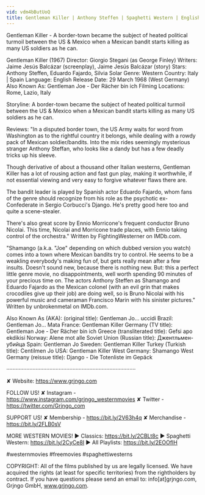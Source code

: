 ```yaml
---
vid: vdm4bButUoQ
title: Gentleman Killer | Anthony Steffen | Spaghetti Western | English
---
```


Gentleman Killer - A border-town became the subject of heated political turmoil between the US & Mexico when a Mexican bandit starts killing as many US soldiers as he can. 

Gentleman Killer (1967)
Director: Giorgio Stegani (as George Finley)
Writers: Jaime Jesús Balcázar (screenplay), Jaime Jesús Balcázar (story) 
Stars: Anthony Steffen, Eduardo Fajardo, Silvia Solar 
Genre: Western 
Country: Italy | Spain
Language: English
Release Date: 29 March 1968 (West Germany) 
Also Known As: Gentleman Joe - Der Rächer bin ich
Filming Locations: Rome, Lazio, Italy 

Storyline:
A border-town became the subject of heated political turmoil between the US & Mexico when a Mexican bandit starts killing as many US soldiers as he can.

Reviews:
"In a disputed border town, the US Army waits for word from Washington as to the rightful country it belongs, while dealing with a rowdy pack of Mexican soldier/bandits. Into the mix rides seemingly mysterious stranger Anthony Steffan, who looks like a dandy but has a few deadly tricks up his sleeve.

Though derivative of about a thousand other Italian westerns, Gentleman Killer has a lot of rousing action and fast gun play, making it worthwhile, if not essential viewing and very easy to forgive whatever flaws there are.

The bandit leader is played by Spanish actor Eduardo Fajardo, whom fans of the genre should recognize from his role as the psychotic ex-Confederate in Sergio Corbucci's Django. He's pretty good here too and quite a scene-stealer.

There's also great score by Ennio Morricone's frequent conductor Bruno Nicolai. This time, Nicolai and Morricone trade places, with Ennio taking control of the orchestra." Written by FightingWesterner on IMDb.com. 

"Shamango (a.k.a. "Joe" depending on which dubbed version you watch) comes into a town where Mexican bandits try to control. He seems to be a weakling everybody's making fun of, but gets really mean after a few insults. Doesn't sound new, because there is nothing new. But: this a perfect little genre movie, no disappointments, well worth spending 90 minutes of your precious time on. The actors Anthony Steffen as Shamango and Eduardo Fajardo as the Mexican colonel (with an evil grin that makes crocodiles give up their job) are doing well, so is Bruno Nicolai with his powerful music and cameraman Francisco Marin with his sinister pictures." Written by unbrokenmetal on IMDb.com.

Also Known As (AKA):
(original title): Gentleman Jo... uccidi
Brazil: Gentleman Jo... Mata
France: Gentleman Killer
Germany (TV title): Gentleman Joe - Der Rächer bin ich
Greece (transliterated title): Gefsi apo ekdikisi
Norway: Alene mot alle
Soviet Union (Russian title): Джентльмен-убийца
Spain: Gentleman Jo
Sweden: Gentleman Killer
Turkey (Turkish title): Centilmen Jo
USA: Gentleman Killer
West Germany: Shamango
West Germany (reissue title): Django - Die Totenliste im Gepäck

····················································································

✘ Website: https://www.grjngo.com

FOLLOW US!
✘ Instagram - https://www.instagram.com/grjngo_westernmovies
✘ Twitter - https://twitter.com/Grjngo_com

SUPPORT US!
✘ Membership - https://bit.ly/2V63h4q
✘ Merchandise - https://bit.ly/2FLB0sV

MORE WESTERN MOVIES! 
► Classics: https://bit.ly/2CBLt8c 
► Spaghetti Western: https://bit.ly/2CyCe8I 
► All Playlists: https://bit.ly/2EOOfIH 

#westernmovies #freemovies #spaghettiwesterns

COPYRIGHT: All of the films published by us are legally licensed. We have acquired the rights (at least for specific territories) from the rightholders by contract. If you have questions please send an email to: info[at]grjngo.com, Grjngo GmbH, www.grjngo.com.